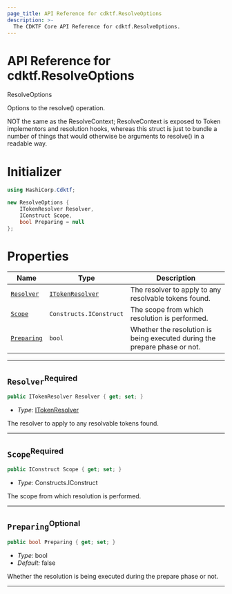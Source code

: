 ```yaml
---
page_title: API Reference for cdktf.ResolveOptions
description: >-
  The CDKTF Core API Reference for cdktf.ResolveOptions.
---
```


<!-- This file is generated through yarn generate-docs -->

# API Reference for cdktf.ResolveOptions

   ResolveOptions <a name="ResolveOptions" id="cdktf.ResolveOptions"></a>
  
  Options to the resolve() operation.
  
  NOT the same as the ResolveContext; ResolveContext is exposed to Token
  implementors and resolution hooks, whereas this struct is just to bundle
  a number of things that would otherwise be arguments to resolve() in a
  readable way.
  
  # Initializer <a name="Initializer" id="cdktf.ResolveOptions.Initializer"></a>
  
  ```csharp
  using HashiCorp.Cdktf;
  
  new ResolveOptions {
      ITokenResolver Resolver,
      IConstruct Scope,
      bool Preparing = null
  };
  ```
  
  # Properties <a name="Properties" id="Properties"></a>
  
  | **Name** | **Type** | **Description** |
  | --- | --- | --- |
  | <code><a href="#cdktf.ResolveOptions.property.resolver">Resolver</a></code> | <code><a href="#cdktf.ITokenResolver">ITokenResolver</a></code> | The resolver to apply to any resolvable tokens found. |
  | <code><a href="#cdktf.ResolveOptions.property.scope">Scope</a></code> | <code>Constructs.IConstruct</code> | The scope from which resolution is performed. |
  | <code><a href="#cdktf.ResolveOptions.property.preparing">Preparing</a></code> | <code>bool</code> | Whether the resolution is being executed during the prepare phase or not. |
  
  ---
  
  ## `Resolver`<sup>Required</sup> <a name="Resolver" id="cdktf.ResolveOptions.property.resolver"></a>
  
  ```csharp
  public ITokenResolver Resolver { get; set; }
  ```
  
  - *Type:* <a href="#cdktf.ITokenResolver">ITokenResolver</a>
  
  The resolver to apply to any resolvable tokens found.
  
  ---
  
  ## `Scope`<sup>Required</sup> <a name="Scope" id="cdktf.ResolveOptions.property.scope"></a>
  
  ```csharp
  public IConstruct Scope { get; set; }
  ```
  
  - *Type:* Constructs.IConstruct
  
  The scope from which resolution is performed.
  
  ---
  
  ## `Preparing`<sup>Optional</sup> <a name="Preparing" id="cdktf.ResolveOptions.property.preparing"></a>
  
  ```csharp
  public bool Preparing { get; set; }
  ```
  
  - *Type:* bool
  - *Default:* false
  
  Whether the resolution is being executed during the prepare phase or not.
  
  ---
  
